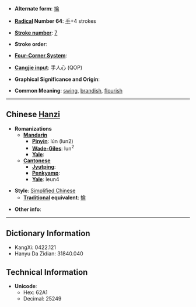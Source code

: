 * '''Alternate form''': [[掄]]

* '''[[Wiktionary:Chinese radical index| Radical]] Number 64''': [[Wiktionary:Chinese radical index 手|手]]+4 strokes

* '''[[Wiktionary:Chinese total strokes index|Stroke number]]''': [[Wiktionary:Chinese total strokes index 7|7]]

* '''Stroke order''': 

* '''[[Wiktionary:Chinese four corner index|Four-Corner System]]''': 

* '''[[Wiktionary:Chinese Cangjie index|Cangjie input]]''': 手人心 (QOP)

* '''Graphical Significance and Origin''': 

* '''Common Meaning''': [[swing]], [[brandish]], [[flourish]]

----

== Chinese [[Hanzi]] ==

* '''Romanizations'''
** '''[[Mandarin]]'''
*** '''[[Pinyin]]''': lún (lun2)
*** '''[[Wade-Giles]]''': lun<sup>2</sup>
*** '''[[Yale]]''': 
** '''[[Cantonese]]'''
*** '''[[Jyutping]]''':
*** '''[[Penkyamp]]''': 
*** '''[[Yale]]''': leun4

* '''Style''': [[Simplified Chinese]] 
** '''[[Traditional Chinese|Traditional]] equivalent''': [[掄]]

* '''Other info''': 

----

== Dictionary Information ==

* KangXi: 0422.121
* Hanyu Da Zidian: 31840.040

== Technical Information ==

* '''Unicode''':
** Hex: 62A1
** Decimal: 25249